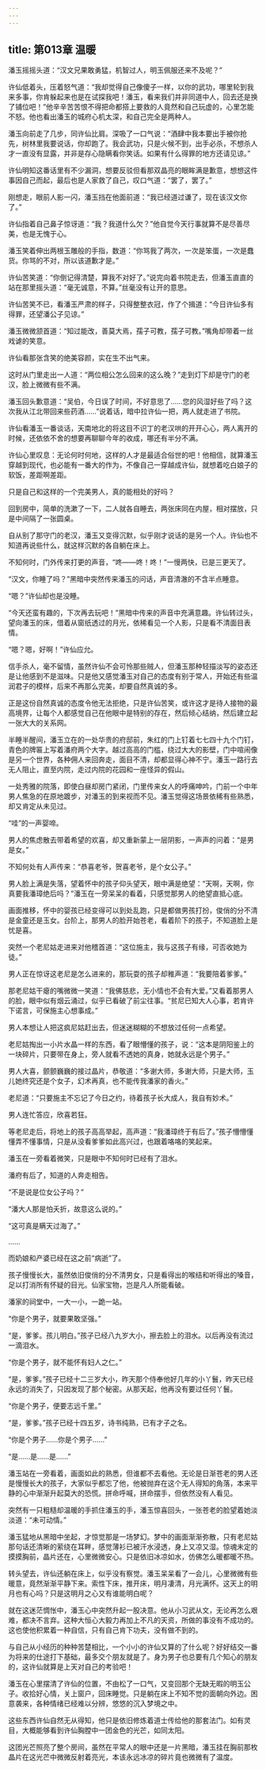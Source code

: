```yaml
---
---
---
```

title: 第013章 温暖
---





潘玉摇摇头道：“汉文兄果敢勇猛，机智过人，明玉佩服还来不及呢？”

许仙低着头，压着怒气道：“我却觉得自己像傻子一样，以你的武功，哪里轮到我来多事，你肯躲起来也是在试探我吧！潘玉，看来我们并非同道中人，回去还是换了铺位吧！”他辛辛苦苦恨不得把命都搭上要救的人竟然和自己玩虚的，心里怎能不怒。他也看出潘玉的城府心机太深，和自己完全是两种人。

潘玉向前走了几步，同许仙比肩。深吸了一口气说：“酒肆中我本要出手被你抢先，树林里我要说话，你却跑了。我会武功，只是火候不到，出手必杀，不想杀人才一直没有显露，并非是存心隐瞒看你笑话。如果有什么得罪的地方还请见谅。”

许仙明知这番话里有不少漏洞，想要反驳但看那双晶亮的眼眸满是歉意，想想这件事因自己而起，最后也是人家救了自己，叹口气道：“罢了，罢了。”

刚想走，眼前人影一闪，潘玉挡在他面前道：“我已经道过谦了，现在该汉文你了。”

许仙指着自己鼻子惊讶道：“我？我道什么欠？”他自觉今天行事就算不是尽善尽美，也是无愧于心。

潘玉笑着伸出两根玉雕般的手指，数道：“你骂我了两次，一次是笨蛋，一次是蠢货。你骂的不对，所以该道歉才是。”

许仙苦笑道：“你倒记得清楚，算我不对好了。”说完向着书院走去，但潘玉直直的站在那里摇头道：“毫无诚意，不算。”丝毫没有让开的意思。

许仙苦笑不已，看潘玉严肃的样子，只得整整衣冠，作了个揖道：“今日许仙多有得罪，还望潘公子见谅。”

潘玉微微颔首道：“知过能改，善莫大焉，孺子可教，孺子可教。”嘴角却带着一丝戏谑的笑意。

许仙看那张含笑的绝美容颜，实在生不出气来。

这时从门里走出一人道：“两位相公怎么回来的这么晚？”走到灯下却是守门的老汉，脸上微微有些不满。

潘玉回头歉意道：“吴伯，今日误了时间，不好意思了……您的风湿好些了吗？这次我从江北带回来些药酒……”说着话，暗中拉许仙一把，两人就走进了书院。

许仙看潘玉一番谈话，天南地北的将这目不识丁的老汉哄的开开心心，两人离开的时候，还依依不舍的想要再聊聊今年的收成，哪还有半分不满。

许仙心里叹息：无论何时何地，这样的人才是最适合俗世的吧！他相信，就算潘玉穿越到现代，也必能有一番大的作为，不像自己一穿越成许仙，就想着吃白娘子的软饭，差距啊差距。

只是自己和这样的一个完美男人，真的能相处的好吗？

回到房中，简单的洗漱了一下，二人就各自睡去，两张床同在内屋，相对摆放，只是中间隔了一张圆桌。

自从别了那守门的老汉，潘玉又变得沉默，似乎刚才说话的是另一个人。许仙也不知道再说些什么，就这样沉默的各自躺在床上。

不知何时，门外传来打更的声音，“咚——咚！咚！”一慢两快，已是三更天了。

“汉文，你睡了吗？”黑暗中突然传来潘玉的问话，声音清澈的不含半点睡意。

“嗯？”许仙却也是没睡。

“今天还蛮有趣的，下次再去玩吧！”黑暗中传来的声音中充满意趣。许仙转过头，望向潘玉的床，借着从窗纸透过的月光，依稀看见一个人影，只是看不清面目表情。

“嗯？嗯，好啊！”许仙应允。

信手杀人，毫不留情，虽然许仙不会可怜那些贼人，但潘玉那种轻描淡写的姿态还是让他感到不是滋味。只是他又感觉潘玉对自己的态度有别于常人，开始还有些温润君子的模样，后来不再那么完美，却要自然真诚的多。

正是这份自然真诚的态度令他无法拒绝，只是许仙苦笑，或许这才是待人接物的最高境界，让每个人都感觉自己在他眼中是特别的存在，然后倾心结纳，然后建立起一张大大的关系网。

半睡半醒间，潘玉立在的一处华贵的府邸前，朱红的门上钉着七七四十九个门钉，青色的牌匾上写着潘府两个大字。越过高高的门槛，绕过大大的影壁，门中喧闹像是另一个世界，各种佣人来回奔走，面目不清，却都显得心神不宁。潘玉一路行去无人阻止，直至内院，走过内院的花园和一座怪异的假山。

一处秀雅的院落，即使白昼却房门紧闭，门里传来女人的呼痛呻吟，门前一个中年男人焦急的在原地踱步，对潘玉的到来视而不见。潘玉觉得这场景依稀有些熟悉，却又肯定从未见过。

“哇”的一声婴啼。

男人的焦虑散去带着希望的欢喜，却又重新蒙上一层阴影，一声声的问着：“是男是女。”

不知何处有人声传来：“恭喜老爷，贺喜老爷，是个女公子。”

男人脸上满是失落，望着怀中的孩子仰头望天，眼中满是绝望：“天啊，天啊，你真要我潘璋绝后吗？”潘玉在一旁呆呆的看着，只感觉那男人的绝望直抵心底。

画面推移，怀中的婴孩已经变得可以到处乱跑，只是都做男孩打扮，俊俏的分不清是金童还是玉女。台阶上，那男人的脸开始苍老，看着阶下的孩子，不知道脸上是忧是喜。

突然一个老尼姑走进来对他稽首道：“这位施主，我与这孩子有缘，可否收她为徒。”

男人正在惊讶这老尼是怎么进来的，那玩耍的孩子却稚声道：“我要陪着爹爹。”

那老尼姑干瘪的嘴微微一笑道：“我佛慈悲，无小情也不会有大爱。”又看着那男人的脸，眼中似有烟云涌过，似乎已看破了前尘往事。“贫尼已知大人心事，若肯许下诺言，可保施主心想事成。”

男人本想让人把这疯尼姑赶出去，但迷迷糊糊的不想放过任何一点希望。

老尼姑掏出一小片水晶一样的东西，看了眼懵懂的孩子，说：“这本是阴阳鉴上的一块碎片，只要带在身上，旁人就看不透她的真身，她就永远是个男子。”

男人大喜，颤颤巍巍的接过晶片，恭敬道：“多谢大师，多谢大师，只是大师，玉儿她终究还是个女子，幻术再真，也不能传我潘家的香火。”

老尼道：“只要施主不忘记了今日之约，待着孩子长大成人，我自有妙术。”

男人连忙答应，欣喜若狂。

等老尼走后，将地上的孩子高高举起，高声道：“我潘璋终于有后了。”孩子懵懵懂懂弄不懂事情，只是从没看爹爹如此高兴过，也跟着咯咯的笑起来。

潘玉在一旁看着微笑，只是眼中不知何时已经有了泪水。

潘府有后了，知道的人奔走相告。

“不是说是位女公子吗？”

“潘大人那是怕夭折，故意这么说的。”

“这可真是瞒天过海了。”

……

而奶娘和产婆已经在这之前“病逝”了。

孩子慢慢长大，虽然依旧俊俏的分不清男女，只是看得出的喉结和听得出的嗓音，足以打消所有怀疑的目光。仙家宝物，岂是凡人所能看破。

潘家的祠堂中，一大一小，一跪一站。

“你是个男子，就要果敢坚强。”

“是，爹爹。孩儿明白。”孩子已经八九岁大小，擦去脸上的泪水。以后再没有流过一滴泪水。

“你是个男子，就不能怀有妇人之仁。”

“是，爹爹。”孩子已经十二三岁大小，昨天那个侍奉他好几年的小丫鬟，昨天已经永远的消失了，只因发现了那个秘密。从那天起，他再没有要过任何丫鬟。

“你是个男子，便要志远千里。”

“是，爹爹。”孩子已经十四五岁，诗书纯熟，已有才子之名。

“你是个男子……你是个男子……”

“是……是……是……”

潘玉站在一旁看着，画面如此的熟悉，但谁都不去看他。无论是日渐苍老的男人还是慢慢长大的孩子，大家似乎都忘了他，他被抛弃在这个无人得知的角落，本来平静的心中渐渐升起莫大的恐慌。拼命呼喊，拼命摆手，但依然没有人看见。

突然有一只粗糙却温暖的手抓住潘玉的手，潘玉惊喜回头，一张苍老的脸望着她淡淡道：“未可动情。”

潘玉猛地从黑暗中坐起，才惊觉那是一场梦幻。梦中的画面渐渐弥散，只有老尼姑那句话还清晰的萦绕在耳畔，感觉薄衫已被汗水浸透，身上又凉又湿。惊魂未定的摸摸胸前，晶片还在，心里微微安心。只是依旧冰凉如水，仿佛怎么暖都暖不热。

转头望去，许仙还躺在床上，似乎没有察觉。潘玉呆呆看了一会儿，心里微微有些暖意，竟然渐渐平静下来。索性下床，推开床，明月凄清，月光满怀。这天上的明月也有心吗？只是这明月之心又有谁能明白呢？

就在这迷茫惆怅中，潘玉心中突然升起一股决意。他从小习武从文，无论再怎么艰难，都决不言弃。这种大恒心大毅力再加上不凡的天资，所做的事没有不成功的。这也使他积累着一种自信，只有自己肯下功夫，没有做不到的。

与自己从小经历的种种苦楚相比，一个小小的许仙又算的了什么呢？好好结交一番为将来的仕途打下基础，最多交个朋友就是了。身为男子也总要有几个知心的朋友的，这许仙就算是上天对自己的考验吧！

潘玉在心里摆清了许仙的位置，不由松了一口气，又变回那个无缺无暇的明玉公子。收拾好心情，关上窗户，回床睡觉。只是躺在床上不知不觉的面朝向外边。困意袭来，各种情绪已经难以分辨，悠悠的沉入梦境之中。

这些东西许仙自然无从得知，他只是依旧修炼着道士传给他的那套法门。如有灵目，大概能够看到许仙胸膛中一团金色的光芒，如同太阳。

这团光芒照亮了整个房间，虽然在平常人的眼中还是一片黑暗，潘玉挂在胸前那枚晶片在这光芒中微微反射着亮光，本该永远冰凉的碎片竟也微微有了温度。